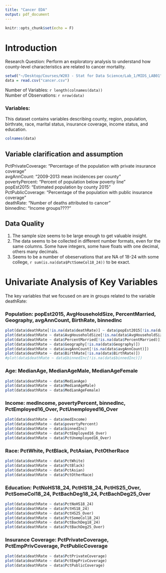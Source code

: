 ```yaml
---
title: "Cancer EDA"
output: pdf_document
---
```


```r
knitr::opts_chunk$set(echo = F)
```
# Introduction

Research Question: Perform an exploratory analysis to understand how county-level characteristics are related to cancer mortality.

```r
setwd("~/Desktop/Courses/W203 - Stat for Data Science/Lab_1/MIDS_LAB01")
data = read.csv("cancer.csv")
```

Number of Variables: `r length(colnames(data))`  
Number of Observations: `r nrow(data)`  

### Variables: 
This dataset contains variables describing county, region, population, birthrate, race, marital status, insurance coverage, income status, and education.
```r
colnames(data)
```

## Variable clarification and assumption
PctPrivateCoverage: "Percentage of the population with private insurance coverage"  
       avgAnnCount: "2009-2013 mean incidences per county"  
    povertyPercent: "Percent of population below poverty line"  
        popEst2015: "Estimated population by county 2015"  
 PctPublicCoverage: "Percentage of the population with public insurance coverage"  
         deathRate: "Number of deaths attributed to cancer"  
         binnedInc: "Income groups????"  

## Data Quality
1) The sample size seems to be large enough to get valuable insight.
2) The data seems to be collected in different number formats, even for the same columns. Some have integers, some have floats with one decimal, others many decimals.
3) Seems to be a number of obeservations that are NA of 18-24 with some college, `r sum(is.na(data$PctSomeCol18_24))` to be exact.

# Univariate Analysis of Key Variables

The key variables that we focused on are in groups related to the variable deathRate:

### Population: popEst2015, AvgHouseholdSize, PercentMarried, Geography, avgAnnCount, BirthRate, binnedInc

```r
plot(data$deathRate[!is.na(data$deathRate)] ~ data$popEst2015[!is.na(data$popEst2015)])
plot(data$deathRate ~ data$AvgHouseholdSize[!is.na(data$AvgHouseholdSize)])
plot(data$deathRate ~ data$PercentMarried[!is.na(data$PercentMarried)])
plot(data$deathRate ~ data$Geography[!is.na(data$Geography)])
plot(data$deathRate ~ data$avgAnnCount[!is.na(data$avgAnnCount)])
plot(data$deathRate ~ data$BirthRate[!is.na(data$BirthRate)])
#plot(data$deathRate ~ data$binnedInc[!is.na(data$binnedInc)])
```

### Age: MedianAge, MedianAgeMale, MedianAgeFemale

```r
plot(data$deathRate ~ data$MedianAge)
plot(data$deathRate ~ data$MedianAgeMale)
plot(data$deathRate ~ data$MedianAgeFemale)
```

### Income: medIncome, povertyPercent, binnedInc, PctEmployed16_Over, PctUnemployed16_Over

```r
plot(data$deathRate ~ data$medIncome)
plot(data$deathRate ~ data$povertyPercent)
plot(data$deathRate ~ data$binnedInc)
plot(data$deathRate ~ data$PctEmployed16_Over)
plot(data$deathRate ~ data$PctUnemployed16_Over)
```

### Race: PctWhite, PctBlack, PctAsian, PctOtherRace

```r
plot(data$deathRate ~ data$PctWhite)
plot(data$deathRate ~ data$PctBlack)
plot(data$deathRate ~ data$PctAsian)
plot(data$deathRate ~ data$PctOtherRace)
```

### Education: PctNoHS18_24, PctHS18_24, PctHS25_Over, PctSomeCol18_24, PctBachDeg18_24, PctBachDeg25_Over

```r
plot(data$deathRate ~ data$PctNoHS18_24)
plot(data$deathRate ~ data$PctHS18_24)
plot(data$deathRate ~ data$PctHS25_Over)
plot(data$deathRate ~ data$PctSomeCol18_24)
plot(data$deathRate ~ data$PctBachDeg18_24)
plot(data$deathRate ~ data$PctBachDeg25_Over)
```

### Insurance Coverage: PctPrivateCoverage, PctEmpPrivCoverage, PctPublicCoverage

```r
plot(data$deathRate ~ data$PctPrivateCoverage)
plot(data$deathRate ~ data$PctEmpPrivCoverage)
plot(data$deathRate ~ data$PctPublicCoverage)
```






















